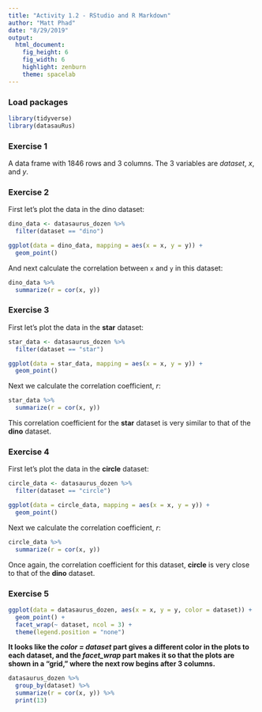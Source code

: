 ```yaml
---
title: "Activity 1.2 - RStudio and R Markdown"
author: "Matt Phad"
date: "8/29/2019"
output: 
  html_document: 
    fig_height: 6
    fig_width: 6
    highlight: zenburn
    theme: spacelab
---
```


### Load packages

```r
library(tidyverse) 
library(datasauRus)
```


### Exercise 1

A data frame with 1846 rows and 3 columns. The 3 variables are *dataset*, *x*, and *y*.



### Exercise 2

First let's plot the data in the dino dataset:

```r
dino_data <- datasaurus_dozen %>%
  filter(dataset == "dino")

ggplot(data = dino_data, mapping = aes(x = x, y = y)) +
  geom_point()
```

And next calculate the correlation between `x` and `y` in this dataset:

```r
dino_data %>%
  summarize(r = cor(x, y))
```

### Exercise 3

First let's plot the data in the **star** dataset:

```r
star_data <- datasaurus_dozen %>%
  filter(dataset == "star")

ggplot(data = star_data, mapping = aes(x = x, y = y)) +
  geom_point()
```

Next we calculate the correlation coefficient, *r*:

```r
star_data %>%
  summarize(r = cor(x, y))
```
This correlation coefficient for the **star** dataset is very similar to that of the **dino** dataset.


### Exercise 4

First let's plot the data in the **circle** dataset:

```r
circle_data <- datasaurus_dozen %>%
  filter(dataset == "circle")

ggplot(data = circle_data, mapping = aes(x = x, y = y)) +
  geom_point()
```

Next we calculate the correlation coefficient, *r*:

```r
circle_data %>%
  summarize(r = cor(x, y))
```
Once again, the correlation coefficient for this dataset, **circle** is very close to that of the **dino** dataset.


### Exercise 5
```r
ggplot(data = datasaurus_dozen, aes(x = x, y = y, color = dataset)) + 
  geom_point() +
  facet_wrap(~ dataset, ncol = 3) +
  theme(legend.position = "none")
```

**It looks like the *color = dataset* part gives a different color in the plots to each dataset, and the *facet_wrap* part makes it so that the plots are shown in a "grid," where the next row begins after 3 columns.**

```r
datasaurus_dozen %>%
  group_by(dataset) %>%
  summarize(r = cor(x, y)) %>%
  print(13)
```
